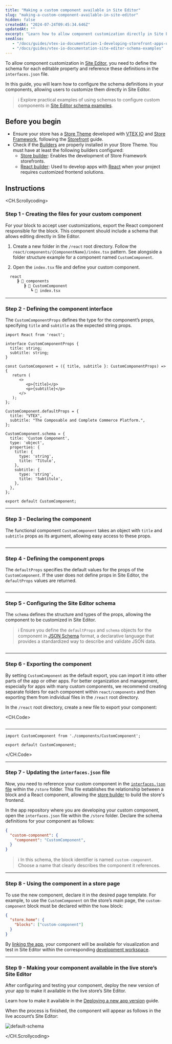 ```yaml
---
title: "Making a custom component available in Site Editor"
slug: "making-a-custom-component-available-in-site-editor"
hidden: false
createdAt: "2024-07-24T09:45:34.646Z"
updatedAt: ""
excerpt: "Learn how to allow component customization directly in Site Editor."
seeAlso:
   - "/docs/guides/vtex-io-documentation-1-developing-storefront-apps-using-react-and-vtex-io"
   - "/docs/guides/vtex-io-documentation-site-editor-schema-examples"
---
```


To allow component customization in [Site Editor](https://developers.vtex.com/docs/guides/vtex-io-documentation-site-editor), you need to define the schema for each editable property and reference these definitions in the `interfaces.json` file.

In this guide, you will learn how to configure the schema definitions in your components, allowing users to customize them directly in Site Editor.

>ℹ️ Explore practical examples of using schemas to configure custom components in [Site Editor schema examples](https://developers.vtex.com/docs/guides/vtex-io-documentation-site-editor-schema-examples).

## Before you begin

- Ensure your store has a [Store Theme](https://developers.vtex.com/docs/guides/vtex-io-documentation-store-theme) developed with [VTEX IO](https://developers.vtex.com/docs/guides/vtex-io-documentation-what-is-vtex-io) and [Store Framework](https://developers.vtex.com/docs/guides/store-framework), following the [Storefront](https://developers.vtex.com/docs/guides/getting-started-3) guide.
- Check if the [Builders](https://developers.vtex.com/docs/guides/vtex-io-documentation-builders) are properly installed in your Store Theme. You must have at least the following builders configured:
   - [Store builder](https://developers.vtex.com/docs/guides/vtex-io-documentation-store-builder): Enables the development of Store Framework storefronts.
   - [React builder](https://developers.vtex.com/docs/guides/vtex-io-documentation-react-builder): Used to develop apps with [React](https://react.dev/) when your project requires customized frontend solutions. 

## Instructions

<CH.Scrollycoding>

### Step 1 - Creating the files for your custom component

For your block to accept user customizations, export the React component responsible for the block. This component should include a schema that allows editing directly in Site Editor.

1. Create a new folder in the `/react` root directory. Follow the `react/components/{ComponentName}/index.tsx` pattern. See alongside a folder structure example for a component named `CustomComponent`.
   
2. Open the `index.tsx` file and define your custom component.

```txt
  react
     ┣ 📂 components
        ┣ 📂 CustomComponent
           ┗ 📄 index.tsx
```

---

### Step 2 - Defining the component interface
  
The `CustomComponentProps` defines the type for the component’s props, specifying `title` and `subtitle` as the expected string props.

```tsx react/CustomComponent/index.tsx focus=1:6
import React from 'react';

interface CustomComponentProps {
  title: string;
  subtitle: string;
}

const CustomComponent = ({ title, subtitle }: CustomComponentProps) => {
   return (
      <>
         <p>{title}</p>
         <p>{subtitle}</p>
      </>
   );
};

CustomComponent.defaultProps = {
  title: "VTEX",
  subtitle: "The Composable and Complete Commerce Platform.",
};

CustomComponent.schema = {
  title: 'Custom Component',
  type: 'object',
  properties: {
    title: {
      type: 'string',
      title: 'Título',
    },
    subtitle: {
      type: 'string',
      title: 'Subtítulo',
    },
  },
};

export default CustomComponent;
```

---

### Step 3 - Declaring the component
  
The functional component `CustomComponent` takes an object with `title` and `subtitle` props as its argument, allowing easy access to these props.

```tsx react/CustomComponent/index.tsx focus=8:15
```

---

### Step 4 - Defining the component props
  
The `defaultProps` specifies the default values for the props of the `CustomComponent`. If the user does not define props in Site Editor, the `defaultProps` values are returned.

```tsx react/CustomComponent/index.tsx focus=17:20
```

---

### Step 5 - Configuring the Site Editor schema

The `schema` defines the structure and types of the props, allowing the component to be customized in Site Editor.

>ℹ️ Ensure you define the `defaultProps` and `schema` objects for the component in [JSON Schema](https://json-schema.org/) format, a declarative language that provides a standardized way to describe and validate JSON data.

```tsx react/CustomComponent/index.tsx focus=22:35
```

---

### Step 6 - Exporting the component

By setting `CustomComponent` as the default export, you can import it into other parts of the app or other apps. For better organization and management, especially for apps with many custom components, we recommend creating separate folders for each component within `react/components` and then exporting them from individual files in the `/react` root directory.

In the `/react` root directory, create a new file to export your component:

<CH.Code>
```tsx react/CustomComponent/index.tsx focus=37
```

---

```tsx react/CustomComponent.tsx
import CustomComponent from './components/CustomComponent';

export default CustomComponent;
```

</CH.Code>

---

### Step 7 - Updating the `interfaces.json` file

Now, you need to reference your custom component in the [`interfaces.json` file](https://developers.vtex.com/docs/guides/vtex-io-documentation-interface) within the `/store` folder. This file establishes the relationship between a block and a React component, allowing the [store builder](https://developers.vtex.com/docs/guides/vtex-io-documentation-store-builder) to build the store's frontend.

In the app repository where you are developing your custom component, open the `interfaces.json` file within the `/store` folder. Declare the schema definitions for your component as follows:

```json store/interfaces.json
{
  "custom-component": {
    "component": "CustomComponent",
  }
}
```

>ℹ️ In this schema, the block identifier is named `custom-component`. Choose a name that clearly describes the component it references.

---

### Step 8 - Using the component in a store page

To use the new component, declare it in the desired page template. For example, to use the `CustomComponent` on the store’s main page, the `custom-component` block must be declared within the `home` block:

```json
{
  "store.home": {
    "blocks": ["custom-component"]
  }
}
```

By [linking the app](https://developers.vtex.com/docs/guides/vtex-io-documentation-linking-an-app), your component will be available for visualization and test in Site Editor within the corresponding [development workspace](https://developers.vtex.com/docs/guides/vtex-io-documentation-creating-a-development-workspace).

---

### Step 9 - Making your component available in the live store’s Site Editor

After configuring and testing your component, deploy the new version of your app to make it available in the live store’s Site Editor.

Learn how to make it available in the [Deploying a new app version](https://developers.vtex.com/docs/guides/vtex-io-documentation-making-your-new-app-version-publicly-available) guide.

When the process is finished, the component will appear as follows in the live account’s Site Editor:

![default-schema](https://cdn.jsdelivr.net/gh/vtexdocs/dev-portal-content@main/docs/guides/vtex-io/Storefront-Guides/images/default-schema.png)

</CH.Scrollycoding>
